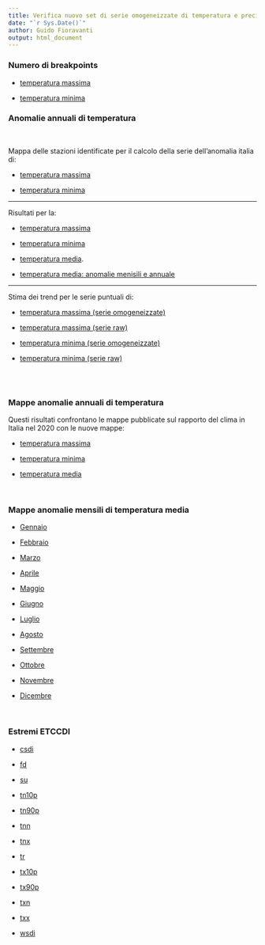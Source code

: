 ```yaml
---
title: Verifica nuovo set di serie omogeneizzate di temperatura e precipitazione
date: "`r Sys.Date()`"
author: Guido Fioravanti
output: html_document
---
```


### Numero di breakpoints

- [temperatura massima](numero_breakpoints/tmax/unisciBreakpointsClusters.html)

- [temperatura minima](numero_breakpoints/tmin/unisciBreakpointsClusters.html)



### Anomalie annuali di temperatura

<br>

Mappa delle stazioni identificate per il calcolo della serie dell'anomalia italia di:

- [temperatura massima](stazioni_identificate_per_anomalie/tmax/mappa.html)

- [temperatura minima](stazioni_identificate_per_anomalie/tmin/mappa.html)

<hr>

Risultati per la:

- [temperatura massima](./grafici_anomalie_annuali/tmax/grafico.html)

- [temperatura minima](./grafici_anomalie_annuali/tmin/grafico.html)

- [temperatura media](./grafici_anomalie_annuali/tmean/grafico_tmean.html).

- [temperatura media: anomalie menisili e annuale](./figura3.4/anomalia_media_2020_annuale_mensile.html)


<hr>

Stima dei trend per le serie puntuali di:

- [temperatura massima (serie omogeneizzate)](./trends/tmax/mappa_dei_trends/mappaDeiTrends.html)

- [temperatura massima (serie raw)](./trends/tmax/mappa_dei_trends_serie_raw/mappaDeiTrends.html)

- [temperatura minima (serie omogeneizzate)](./trends/tmin/mappa_dei_trends/mappaDeiTrends.html)

- [temperatura minima (serie raw)](./trends/tmin/mappa_dei_trends_serie_raw/mappaDeiTrends.html)


<br><br>



### Mappe anomalie annuali di temperatura

Questi risultati confrontano le mappe pubblicate sul rapporto del clima in Italia nel 2020 con le nuove mappe:

- [temperatura massima](./mappe_anomalie/tmax/mappaAnomaliaAnnualeTmax_12gennaio2022/confrontaMappe.html)

- [temperatura minima](./mappe_anomalie/tmin/mappaAnomaliaAnnualeTmin_12gennaio2022/confrontaMappe.html)

- [temperatura media](./mappe_anomalie/tmean/mappaAnomaliaAnnualeTmean_12gennaio2022/confrontaMappe.html)

<br>

### Mappe anomalie mensili di temperatura media

- [Gennaio](./mappe_anomalie/tmean/mappaAnomalieMensiliTmean_12gennaio2022/confrontaMappe01.html)

- [Febbraio](./mappe_anomalie/tmean/mappaAnomalieMensiliTmean_12gennaio2022/confrontaMappe02.html)

- [Marzo](./mappe_anomalie/tmean/mappaAnomalieMensiliTmean_12gennaio2022/confrontaMappe03.html)

- [Aprile](./mappe_anomalie/tmean/mappaAnomalieMensiliTmean_12gennaio2022/confrontaMappe04.html)

- [Maggio](./mappe_anomalie/tmean/mappaAnomalieMensiliTmean_12gennaio2022/confrontaMappe05.html)

- [Giugno](./mappe_anomalie/tmean/mappaAnomalieMensiliTmean_12gennaio2022/confrontaMappe06.html)

- [Luglio](./mappe_anomalie/tmean/mappaAnomalieMensiliTmean_12gennaio2022/confrontaMappe07.html)

- [Agosto](./mappe_anomalie/tmean/mappaAnomalieMensiliTmean_12gennaio2022/confrontaMappe08.html)

- [Settembre](./mappe_anomalie/tmean/mappaAnomalieMensiliTmean_12gennaio2022/confrontaMappe09.html)

- [Ottobre](./mappe_anomalie/tmean/mappaAnomalieMensiliTmean_12gennaio2022/confrontaMappe10.html)

- [Novembre](./mappe_anomalie/tmean/mappaAnomalieMensiliTmean_12gennaio2022/confrontaMappe11.html)

- [Dicembre](./mappe_anomalie/tmean/mappaAnomalieMensiliTmean_12gennaio2022/confrontaMappe12.html)

<br>

### Estremi ETCCDI

- [csdi](./estremi/csdi/csdi.html)

- [fd](./estremi/fd/fd.html)

- [su](./estremi/su/su.html)

- [tn10p](./estremi/tn10p/tn10p.html)

- [tn90p](./estremi/tn90p/tn90p.html)

- [tnn](./estremi/tnn/tnn.html)

- [tnx](./estremi/tnx/tnx.html)

- [tr](./estremi/tr/tr.html)

- [tx10p](./estremi/tx10p/tx10p.html)

- [tx90p](./estremi/tx90p/tx90p.html)

- [txn](./estremi/txn/txn.html)

- [txx](./estremi/txx/txx.html)

- [wsdi](./estremi/wsdi/wsdi.html)

<br><br>




